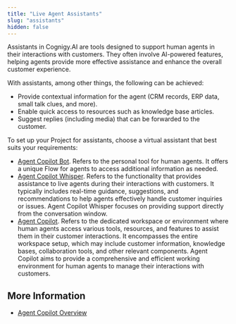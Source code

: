 ```yaml
---
title: "Live Agent Assistants"
slug: "assistants"
hidden: false
---
```


Assistants in Cognigy.AI are tools designed to support human agents in their interactions with customers. They often involve AI-powered features, helping agents provide more effective assistance and enhance the overall customer experience.

With assistants, among other things, the following can be achieved:

- Provide contextual information for the agent (CRM records, ERP data, small talk clues, and more).
- Enable quick access to resources such as knowledge base articles.
- Suggest replies (including media) that can be forwarded to the customer.

To set up your Project for assistants, choose a virtual assistant that best suits your requirements:

- [Agent Copilot Bot](/live-agent/assistants/agent-copilot-bot). Refers to the personal tool for human agents. It offers a unique Flow for agents to access additional information as needed.
- [Agent Copilot Whisper](/live-agent/assistants/agent-copilot-whisper). Refers to the functionality that provides assistance to live agents during their interactions with customers. It typically includes real-time guidance, suggestions, and recommendations to help agents effectively handle customer inquiries or issues. Agent Copilot Whisper focuses on providing support directly from the conversation window.
- [Agent Copilot](/live-agent/assistants/agent-copilot). Refers to the dedicated workspace or environment where human agents access various tools, resources, and features to assist them in their customer interactions. It encompasses the entire workspace setup, which may include customer information, knowledge bases, collaboration tools, and other relevant components. Agent Copilot aims to provide a comprehensive and efficient working environment for human agents to manage their interactions with customers.

## More Information

- [Agent Copilot Overview](/agent-copilot/overview)
